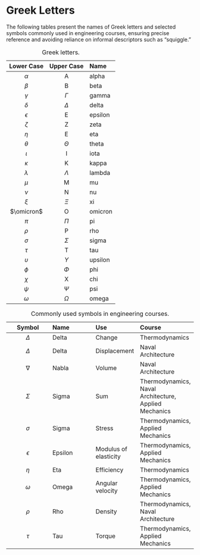 # Greek Letters

The following tables present the names of Greek letters and selected symbols commonly used in engineering courses, ensuring precise reference and avoiding reliance on informal descriptors such as “squiggle.”

| Lower Case | Upper Case | Name    |
|:----------:|:----------:|:--------|
|  $\alpha$  |     A      | alpha   |
|  $\beta$   |     B      | beta    |
|  $\gamma$  |  $\Gamma$  | gamma   |
|  $\delta$  |  $\Delta$  | delta   |
| $\epsilon$ |     E      | epsilon |
|  $\zeta$   |     Z      | zeta    |
|   $\eta$   |     E      | eta     |
|  $\theta$  |  $\Theta$  | theta   |
|  $\iota$   |     I      | iota    |
|  $\kappa$  |     K      | kappa   |
| $\lambda$  | $\Lambda$  | lambda  |
|   $\mu$    |     M      | mu      |
|   $\nu$    |     N      | nu      |
|   $\xi$    |   $\Xi$    | xi      |
| $\omicron$ |     O      | omicron |
|   $\pi$    |   $\Pi$    | pi      |
|   $\rho$   |     P      | rho     |
|  $\sigma$  |  $\Sigma$  | sigma   |
|   $\tau$   |     T      | tau     |
| $\upsilon$ | $\Upsilon$ | upsilon |
|   $\phi$   |   $\Phi$   | phi     |
|   $\chi$   |     X      | chi     |
|   $\psi$   |   $\Psi$   | psi     |
|  $\omega$  |  $\Omega$  | omega   |

: Greek letters.

| Symbol | Name | Use | Course |
|:---------------:|:----------------|:----------------|:--------------------|
| $\Delta$ | Delta | Change | Thermodynamics |
| $\Delta$ | Delta | Displacement | Naval Architecture |
| $\nabla$ | Nabla | Volume | Naval Architecture |
| $\Sigma$ | Sigma | Sum | Thermodynamics, Naval Architecture, Applied Mechanics |
| $\sigma$ | Sigma | Stress | Thermodynamics, Applied Mechanics |
| $\epsilon$ | Epsilon | Modulus of elasticity | Thermodynamics, Applied Mechanics |
| $\eta$ | Eta | Efficiency | Thermodynamics |
| $\omega$ | Omega | Angular velocity | Thermodynamics, Applied Mechanics |
| $\rho$ | Rho | Density | Thermodynamics, Naval Architecture |
| $\tau$ | Tau | Torque | Thermodynamics, Applied Mechanics |

: Commonly used symbols in engineering courses.